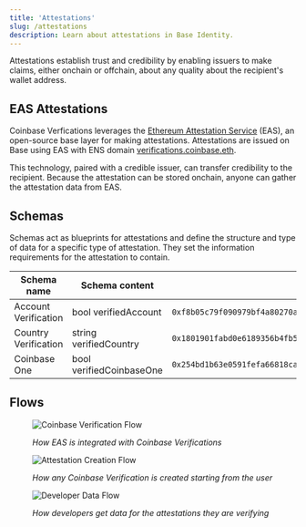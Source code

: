 ```yaml
---
title: 'Attestations'
slug: /attestations
description: Learn about attestations in Base Identity.
---
```







Attestations establish trust and credibility by enabling issuers to make claims, either onchain or offchain, about any quality about the recipient's wallet address. 


## EAS Attestations

Coinbase Verfications leverages the [Ethereum Attestation Service](https://attest.org/) (EAS), an open-source base layer for making attestations. Attestations are issued on Base using EAS with ENS domain [verifications.coinbase.eth](https://app.ens.domains/verifications.coinbase.eth). 

This technology, paired with a credible issuer, can transfer credibility to the recipient. Because the attestation can be stored onchain, anyone can gather the attestation data from EAS.


## Schemas

Schemas act as blueprints for attestations and define the structure and type of data for a specific type of attestation. They set the information requirements for the attestation to contain.

| Schema name          | Schema content           | Schema ID |
| -------------------- | ------------------------ | --------- |
| Account Verification | bool verifiedAccount     | `0xf8b05c79f090979bf4a80270aba232dff11a10d9ca55c4f88de95317970f0de9` | 
| Country Verification | string verifiedCountry   | `0x1801901fabd0e6189356b4fb52bb0ab855276d84f7ec140839fbd1f6801ca065` | 
| Coinbase One         | bool verifiedCoinbaseOne | `0x254bd1b63e0591fefa66818ca054c78627306f253f86be6023725a67ee6bf9f4` | 


## Flows


<figure>

![Coinbase Verification Flow](/images/verifications/coinbase-verification-flow.png)

<figcaption><i>How EAS is integrated with Coinbase Verifications</i></figcaption>

</figure>


<figure>

![Attestation Creation Flow](/images/verifications/attestation-creation-flow.png)

<figcaption><i>How any Coinbase Verification is created starting from the user</i></figcaption>

</figure>


<figure>

![Developer Data Flow](/images/verifications/developer-data-flow.png)

<figcaption><i>How developers get data for the attestations they are verifying</i></figcaption>

</figure>


<FeedbackWidget />
